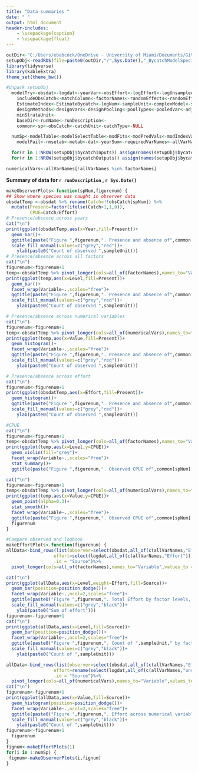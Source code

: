 ```yaml
---
title: "Data summaries "
date: " "
output: html_document
header-includes:
    - \usepackage{caption}
    - \usepackage{float}
---
```



```r
outDir<-"C:/Users/ebabcock/OneDrive - University of Miami/Documents/GitHub/BycatchEstimator/Output LLSIMBUMtripExample"
setupObj<-readRDS(file=paste0(outDir,"/",Sys.Date(),"_BycatchModelSpecification.rds"))
library(tidyverse)
library(kableExtra)
theme_set(theme_bw())

#Unpack setupObj
  modelTry<-obsdat<-logdat<-yearVar<-obsEffort<-logEffort<-logUnsampledEffort<-
    includeObsCatch<-matchColumn<-factorNames<-randomEffects<-randomEffects2<-
    EstimateIndex<-EstimateBycatch<-logNum<-sampleUnit<-complexModel<-simpleModel<-indexModel<-
    designMethods<-designVars<-designPooling<-poolTypes<-pooledVar<-adjacentNum<-
    minStrataUnit<-
    baseDir<-runName<-runDescription<-
    common<-sp<-obsCatch<-catchUnit<-catchType<-NULL

  numSp<-modelTable<-modelSelectTable<-modFits<-modPredVals<-modIndexVals<-residualTab<-bestmod<-predbestmod<-indexbestmod<-allmods<-allindex<-
    modelFail<-rmsetab<-metab<-dat<-yearSum<-requiredVarNames<-allVarNames<-indexDat<-strataSum<-NumCores<-NULL

  for(r in 1:NROW(setupObj$bycatchInputs)) assign(names(setupObj$bycatchInputs)[r], setupObj$bycatchInputs[[r]])
  for(r in 1:NROW(setupObj$bycatchOutputs)) assign(names(setupObj$bycatchOutputs)[r],setupObj$bycatchOutputs[[r]])

numericalVars<-allVarNames[!allVarNames %in% factorNames]
```

**Summary of data for `r runDescription` , `r Sys.Date()`**

```r
makeObserverPlots<-function(spNum,figurenum) {
## Show where species was caught in observer data
obsdatTemp <-obsdat %>% rename(Catch=!!obsCatch[spNum]) %>%
  mutate(Present=factor(ifelse(Catch>1,1,0)),
         CPUE=Catch/Effort)
# Presence/absence across years
cat("\n")
print(ggplot(obsdatTemp,aes(x=Year,fill=Present))+
  geom_bar()+
  ggtitle(paste("Figure ",figurenum,". Presence and absence of",common[spNum], "in each year"))+
  scale_fill_manual(values=c("grey","red"))+
    ylab(paste0("Count of observed ",sampleUnit)))
# Presence/absence across all factors
cat("\n")
figurenum<-figurenum+1
temp<-obsdatTemp %>% pivot_longer(cols=all_of(factorNames),names_to="Variable",values_to = "Level") 
print(ggplot(temp,aes(x=Level,fill=Present))+
  geom_bar()+
  facet_wrap(Variable~.,scales="free")+
  ggtitle(paste("Figure ",figurenum,". Presence and absence of",common[spNum], "across factor variables"))+
  scale_fill_manual(values=c("grey","red"))+
    ylab(paste0("Count of observed ",sampleUnit)))

# Presence/absence across numerical variables
cat("\n")
figurenum<-figurenum+1
temp<-obsdatTemp %>% pivot_longer(cols=all_of(numericalVars),names_to="Variable",values_to = "Value") 
print(ggplot(temp,aes(x=Value,fill=Present))+
  geom_histogram()+
  facet_wrap(Variable~.,scales="free")+
  ggtitle(paste("Figure ",figurenum,". Presence and absence of",common[spNum], "across numerical variables"))+
  scale_fill_manual(values=c("grey","red"))+
    ylab(paste0("Count of observed ",sampleUnit)))

# Presence/absence across effort
cat("\n")
figurenum<-figurenum+1
print(ggplot(obsdatTemp,aes(x=Effort,fill=Present))+
  geom_histogram()+
  ggtitle(paste("Figure ",figurenum,". Presence and absence of",common[spNum], "across observed effort \n per sample unit"))+
  scale_fill_manual(values=c("grey","red"))+
    ylab(paste0("Count of observed ",sampleUnit)))

#CPUE
cat("\n")
figurenum<-figurenum+1
temp<-obsdatTemp %>% pivot_longer(cols=all_of(factorNames),names_to="Variable",values_to = "Level") 
print(ggplot(temp,aes(x=Level,y=CPUE))+
  geom_violin(fill="grey")+
  facet_wrap(Variable~.,scales="free")+
  stat_summary()+
  ggtitle(paste("Figure ",figurenum,". Observed CPUE of",common[spNum], "by factor levels")))

cat("\n")
figurenum<-figurenum+1
temp<-obsdatTemp %>% pivot_longer(cols=all_of(numericalVars),names_to="Variable",values_to = "Value") 
print(ggplot(temp,aes(x=Value,y=CPUE))+
  geom_point(alpha=0.3)+
  stat_smooth()+
  facet_wrap(Variable~.,scales="free")+
  ggtitle(paste("Figure ",figurenum,". Observed CPUE of",common[spNum], " across numerical variables")))
  figurenum
}

#Compare observed and logbook  
makeEffortPlots<-function(figurenum) {
allData<-bind_rows(list(observer=select(obsdat,all_of(c(allVarNames,"Effort"))),
                  effort=select(logdat,all_of(c(allVarNames,"Effort")))),
                  .id = "Source")%>%
  pivot_longer(cols=all_of(factorNames),names_to="Variable",values_to = "Level") 

cat("\n")
print(ggplot(allData,aes(x=Level,weight=Effort,fill=Source))+
  geom_bar(position=position_dodge())+
  facet_wrap(Variable~.,ncol=2,scales="free")+
  ggtitle(paste0("Figure ",figurenum,". Total Effort by factor levels, observed and total"))+
  scale_fill_manual(values=c("grey","black"))+
    ylab(paste0("Sum of effort")))
figurenum<-figurenum+1
cat("\n")
print(ggplot(allData,aes(x=Level,fill=Source))+
  geom_bar(position=position_dodge())+
  facet_wrap(Variable~.,ncol=2,scales="free")+
  ggtitle(paste0("Figure ",figurenum,". Count of ",sampleUnit," by factor levels, observed and total"))+
  scale_fill_manual(values=c("grey","black"))+
    ylab(paste0("Count of ",sampleUnit)))

allData<-bind_rows(list(observer=select(obsdat,all_of(c(allVarNames,"Effort"))),
                  effort=rename(select(logdat,all_of(c(allVarNames,"unsampledEffort"))),Effort=unsampledEffort)),
                  .id = "Source")%>%
  pivot_longer(cols=all_of(numericalVars),names_to="Variable",values_to = "Value")
cat("\n")
figurenum<-figurenum+1
print(ggplot(allData,aes(x=Value,fill=Source))+
  geom_histogram(position=position_dodge())+
  facet_wrap(Variable~.,ncol=2,scales="free")+
  ggtitle(paste0("Figure ",figurenum,". Effort across numerical variables"))+
  scale_fill_manual(values=c("grey","black"))+
    ylab(paste0("Count of ",sampleUnit)))
figurenum<-figurenum+1
  figurenum
}
fignum<-makeEffortPlots(1)
for(i in 1:numSp) {
 fignum<-makeObserverPlots(i,fignum)
}

```

